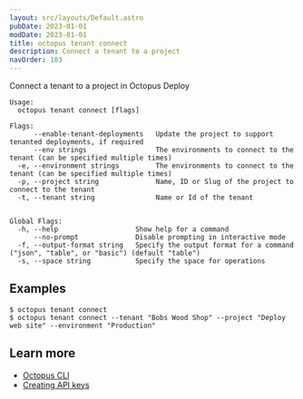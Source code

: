 ```yaml
---
layout: src/layouts/Default.astro
pubDate: 2023-01-01
modDate: 2023-01-01
title: octopus tenant connect
description: Connect a tenant to a project
navOrder: 103
---
```


Connect a tenant to a project in Octopus Deploy

```
Usage:
  octopus tenant connect [flags]

Flags:
      --enable-tenant-deployments   Update the project to support tenanted deployments, if required
      --env strings                 The environments to connect to the tenant (can be specified multiple times)
  -e, --environment strings         The environments to connect to the tenant (can be specified multiple times)
  -p, --project string              Name, ID or Slug of the project to connect to the tenant
  -t, --tenant string               Name or Id of the tenant


Global Flags:
  -h, --help                   Show help for a command
      --no-prompt              Disable prompting in interactive mode
  -f, --output-format string   Specify the output format for a command ("json", "table", or "basic") (default "table")
  -s, --space string           Specify the space for operations

```

## Examples

<SamplesInstance />

```
$ octopus tenant connect
$ octopus tenant connect --tenant "Bobs Wood Shop" --project "Deploy web site" --environment "Production"
```

## Learn more

- [Octopus CLI](/docs/octopus-rest-api/cli)
- [Creating API keys](/docs/octopus-rest-api/how-to-create-an-api-key)